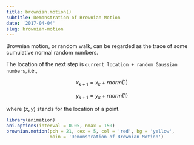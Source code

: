 ```yaml
---
title: brownian.motion()
subtitle: Demonstration of Brownian Motion
date: '2017-04-04'
slug: brownian-motion
---
```

 

Brownian motion, or random walk, can be regarded as the trace of some
cumulative normal random numbers.

The location of the next step is `current location + random Gaussian numbers`, i.e.,

$$x_{k+1} = x_{k} + rnorm(1)$$


$$y_{k + 1} = y_{k} + rnorm(1)$$

where $(x, y)$ stands for the location of a point.

 
```r
library(animation)
ani.options(interval = 0.05, nmax = 150)
brownian.motion(pch = 21, cex = 5, col = 'red', bg = 'yellow',
                main = 'Demonstration of Brownian Motion')
```
